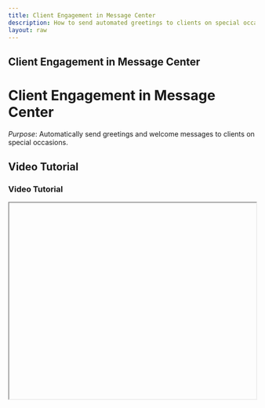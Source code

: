 ```yaml
---
title: Client Engagement in Message Center
description: How to send automated greetings to clients on special occasions.
layout: raw
---
```



<div className="mdx-content">

## Client Engagement in Message Center

<h1 className="text-3xl font-bold text-gray-900 mb-4">Client Engagement in Message Center</h1>  

*Purpose*: Automatically send greetings and welcome messages to clients on special occasions.

## Video Tutorial

<h3 className="text-xl font-medium text-gray-800 mb-2">Video Tutorial</h3>

<iframe
  width="100%"
  height="400"
  title="Client Engagement tutorial"
  allowFullScreen
  className="rounded-lg"
/>

---

## Steps:

<h2 className="text-2xl font-semibold text-gray-800 mt-8 mb-4">Step-by-step Instructions</h2>

❶ **From the main dashboard, click on the “Promote” option in the left-side menu.**

❷ **In the Promote page, navigate to the last tab labeled “Message Center.”**

❸ **Under the Message Center, select “Client Engagement.”**

❹ **A panel will display automated message types such as Birthday Greetings, Anniversary Wishes, and Welcome Offers.**

❺ **You can enable or disable each of these messages based on your preference.**

❻ **To view or edit the content of these messages, click on the preview or template view option.**

---

**Tip for First-Time Users**:  
This is especially useful for maintaining strong client relationships through thoughtful communication.

<div className="space-y-4 mt-6">

<div className="my-10 border-t border-gray-200" />

## More questions about this

<h3 className="text-xl font-semibold text-black mb-4 mt-10"> More questions about this?</h3>
</div>
<div className="space-y-4 mt-6">
  <details className="bg-white rounded-md p-4 border border-gray-300">
  <summary
    className="font-medium text-base text-gray-900"
    style={{
      backgroundColor: 'transparent',
      outline: 'none',
      cursor: 'pointer',
      userSelect: 'none',
      listStyle: 'none',
    }}
  >Can I customize the message templates?</summary>
   <p className="mt-2 text-sm text-gray-700">
      Yes, just click on the preview or template view to edit the message content before enabling.
    </p>
  </details>

  <details className="bg-white rounded-md p-4 border border-gray-300">
  <summary
    className="font-medium text-base text-gray-900"
    style={{
      backgroundColor: 'transparent',
      outline: 'none',
      cursor: 'pointer',
      userSelect: 'none',
      listStyle: 'none',
    }}
  >Will clients receive duplicate messages?</summary>
    <p className="mt-2 text-sm text-gray-700">
      No, the system ensures that each client receives only one appropriate message for the event.
    </p>
  </details>
</div>
</div>

---

<div className="space-y-4 mt-6">

<div className="my-10 border-t border-gray-200" />

<div className="mdx-content mt-10">

Was this article helpful?

<div style={{ display: 'flex', gap: '1rem' }}>
  <button style={{ padding: '0.5rem', borderRadius: '9999px', backgroundColor: '#f0f0f0' }}>
    <FaThumbsUp/>
  </button>
  <button style={{ padding: '0.5rem', borderRadius: '9999px', backgroundColor: '#f0f0f0' }}>
    <FaThumbsDown/>
  </button>
</div>
</div>

---
</div>
